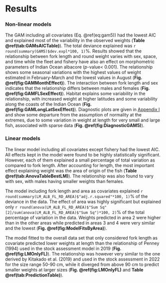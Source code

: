 # Results

### Non-linear models

The GAM including all covariates (Eq. \@ref(eq:gam5)) had the lowest AIC and explained most of the variability in the observed weights (**Table \@ref(tab:GAMsAICTable)**). The total deviance explained was `r round(summary(GAM5)$dev.expl*100, 1)`%.  Results showed that the relationship between fork length and round weight varies with sex, space, and time while the fleet and fishery have also an effect on morphometric parameters of Indian Ocean albacore (_p_-value< 0.001). The relationship shows some seasonal variations with the highest values of weight estimated in February-March and the lowest values in August (**Fig. \@ref(fig:GAMMonthEffect)**). The interaction between fork length and sex indicates that the relationship differs between males and females (**Fig. \@ref(fig:GAMFLSexEffect)**). Habitat explains some variability in the relationship, with increased weight at higher latitudes and some variability along the coasts of the Indian Ocean (**Fig. \@ref(fig:GAMLongLatSexEffect)**). Diagnostic plots are given in [Appendix I](#Diagnostics) and show some departure from the assumption of normality at the extremes, due to some variation in weight at length for very small and large fish, associated with sparse data (**Fig. \@ref(fig:DiagnosticGAM5)**).

### Linear models

The linear model including all covariates except fishery had the lowest AIC. All effects kept in the model were found to be highly statistically significant. However, each of them explained a small percentage of total variation as compared to fork length. After accounting for length, the most important effect explaining weight was the area of origin of the fish (**Table \@ref(tab:AnovaTableBestLM)**). The relationship was also found to vary with sex, with males having smaller weights than females.

The model including fork length and area as covariates explained `r round(summary(LM_ALB_FL_RD_AREA)$"adj.r.squared"*100, 1)`% of the deviance in the data. The effect of area was highly significant but explained only `r round(anova(LM_ALB_FL_RD_AREA)$"Sum Sq"[2]/sum(anova(LM_ALB_FL_RD_AREA)$"Sum Sq")*100, 2)`% of the total percentage of variation in the data. Weights predicted in area 2 were higher than in the other areas while predicted in areas 3 and 4 were very similar and the lowest (**Fig. \@ref(fig:ModelFitsByArea)**).

The model fitted to the overall data set that only considered fork length as covariate predicted lower weights at length than the relationship of Penney (1994) used in the stock assessment model in 2019 (**Fig. \@ref(fig:LMOnlyFL)**). The relationship was however very similar to the one derived by Kitakado et al. (2019) and used in the stock assessment in 2022 for the size range 50-90 cm, while it diverged from above 90 cm to predict smaller weights at larger sizes (**Fig. \@ref(fig:LMOnlyFL)** and **Table \@ref(tab:PredictionTable)**).

